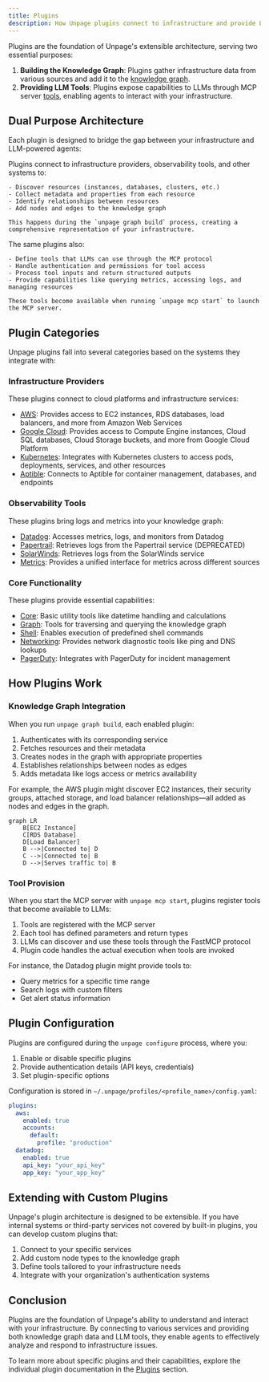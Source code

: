 ```yaml
---
title: Plugins
description: How Unpage plugins connect to infrastructure and provide LLM capabilities
---
```


Plugins are the foundation of Unpage's extensible architecture, serving two essential purposes:

1. **Building the Knowledge Graph**: Plugins gather infrastructure data from various sources and add it to the [knowledge graph](/concepts/knowledge-graph).
2. **Providing LLM Tools**: Plugins expose capabilities to LLMs through MCP server [tools](/concepts/tools), enabling agents to interact with your infrastructure.

## Dual Purpose Architecture

Each plugin is designed to bridge the gap between your infrastructure and LLM-powered agents:

<AccordionGroup>
  <Accordion title="Knowledge Graph Population" icon="diagram-project">
    Plugins connect to infrastructure providers, observability tools, and other systems to:

    - Discover resources (instances, databases, clusters, etc.)
    - Collect metadata and properties from each resource
    - Identify relationships between resources
    - Add nodes and edges to the knowledge graph

    This happens during the `unpage graph build` process, creating a comprehensive representation of your infrastructure.
  </Accordion>

  <Accordion title="LLM Tool Exposure" icon="toolbox">
    The same plugins also:

    - Define tools that LLMs can use through the MCP protocol
    - Handle authentication and permissions for tool access
    - Process tool inputs and return structured outputs
    - Provide capabilities like querying metrics, accessing logs, and managing resources

    These tools become available when running `unpage mcp start` to launch the MCP server.
  </Accordion>
</AccordionGroup>

## Plugin Categories

Unpage plugins fall into several categories based on the systems they integrate with:

### Infrastructure Providers

These plugins connect to cloud platforms and infrastructure services:

- [AWS](/plugins/aws): Provides access to EC2 instances, RDS databases, load balancers, and more from Amazon Web Services
- [Google Cloud](/plugins/gcp): Provides access to Compute Engine instances, Cloud SQL databases, Cloud Storage buckets, and more from Google Cloud Platform
- [Kubernetes](/plugins/kubernetes): Integrates with Kubernetes clusters to access pods, deployments, services, and other resources
- [Aptible](/plugins/aptible): Connects to Aptible for container management, databases, and endpoints

### Observability Tools

These plugins bring logs and metrics into your knowledge graph:

- [Datadog](/plugins/datadog): Accesses metrics, logs, and monitors from Datadog
- [Papertrail](/plugins/papertrail): Retrieves logs from the Papertrail service (DEPRECATED)
- [SolarWinds](/plugins/solarwinds): Retrieves logs from the SolarWinds service
- [Metrics](/plugins/metrics): Provides a unified interface for metrics across different sources

### Core Functionality

These plugins provide essential capabilities:

- [Core](/plugins/core): Basic utility tools like datetime handling and calculations
- [Graph](/plugins/graph): Tools for traversing and querying the knowledge graph
- [Shell](/plugins/shell): Enables execution of predefined shell commands
- [Networking](/plugins/networking): Provides network diagnostic tools like ping and DNS lookups
- [PagerDuty](/plugins/pagerduty): Integrates with PagerDuty for incident management

## How Plugins Work

### Knowledge Graph Integration

When you run `unpage graph build`, each enabled plugin:

1. Authenticates with its corresponding service
2. Fetches resources and their metadata
3. Creates nodes in the graph with appropriate properties
4. Establishes relationships between nodes as edges
5. Adds metadata like logs access or metrics availability

For example, the AWS plugin might discover EC2 instances, their security groups, attached storage, and load balancer relationships—all added as nodes and edges in the graph.

```mermaid
graph LR
    B[EC2 Instance]
    C[RDS Database]
    D[Load Balancer]
    B -->|Connected to| D
    C -->|Connected to| B
    D -->|Serves traffic to| B
```

### Tool Provision

When you start the MCP server with `unpage mcp start`, plugins register tools that become available to LLMs:

1. Tools are registered with the MCP server
2. Each tool has defined parameters and return types
3. LLMs can discover and use these tools through the FastMCP protocol
4. Plugin code handles the actual execution when tools are invoked

For instance, the Datadog plugin might provide tools to:
- Query metrics for a specific time range
- Search logs with custom filters
- Get alert status information

## Plugin Configuration

Plugins are configured during the `unpage configure` process, where you:

1. Enable or disable specific plugins
2. Provide authentication details (API keys, credentials)
3. Set plugin-specific options

Configuration is stored in `~/.unpage/profiles/<profile_name>/config.yaml`:

```yaml
plugins:
  aws:
    enabled: true
    accounts:
      default:
        profile: "production"
  datadog:
    enabled: true
    api_key: "your_api_key"
    app_key: "your_app_key"
```

## Extending with Custom Plugins

Unpage's plugin architecture is designed to be extensible. If you have internal systems or third-party services not covered by built-in plugins, you can develop custom plugins that:

1. Connect to your specific services
2. Add custom node types to the knowledge graph
3. Define tools tailored to your infrastructure needs
4. Integrate with your organization's authentication systems

## Conclusion

Plugins are the foundation of Unpage's ability to understand and interact with your infrastructure. By connecting to various services and providing both knowledge graph data and LLM tools, they enable agents to effectively analyze and respond to infrastructure issues.

To learn more about specific plugins and their capabilities, explore the individual plugin documentation in the [Plugins](/plugins/aws) section.
